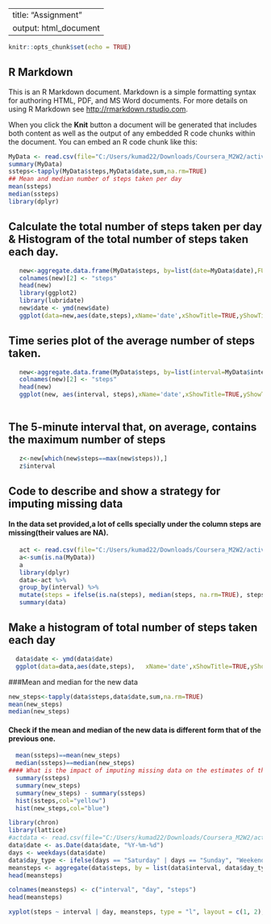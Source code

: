



---
title: "Assignment"
output: html_document
---

```r
knitr::opts_chunk$set(echo = TRUE)
```

## R Markdown

This is an R Markdown document. Markdown is a simple formatting syntax for authoring HTML, PDF, and MS Word documents. For more details on using R Markdown see <http://rmarkdown.rstudio.com>.

When you click the **Knit** button a document will be generated that includes both content as well as the output of any embedded R code chunks within the document. You can embed an R code chunk like this:

```r
MyData <- read.csv(file="C:/Users/kumad22/Downloads/Coursera_M2W2/activity.csv", header=TRUE, sep=",")
summary(MyData)
ssteps<-tapply(MyData$steps,MyData$date,sum,na.rm=TRUE)
## Mean and median number of steps taken per day
mean(ssteps)
median(ssteps)
library(dplyr)
```

## Calculate the total number of steps taken per day & Histogram of the total number of steps taken each day.
```r
   new<-aggregate.data.frame(MyData$steps, by=list(date=MyData$date),FUN=sum,na.rm=TRUE)
   colnames(new)[2] <- "steps"
   head(new)
   library(ggplot2)
   library(lubridate)
   new$date <- ymd(new$date)
   ggplot(data=new,aes(date,steps),xName='date',xShowTitle=TRUE,yShowTitle=TRUE,xShowTickLabel=FALSE,yShowTickLabel=FALSE)+geom_histogram(stat="identity")
  ```
  
## Time series plot of the average number of steps taken.
```r
   new<-aggregate.data.frame(MyData$steps, by=list(interval=MyData$interval),FUN=mean,na.rm=TRUE)
   colnames(new)[2] <- "steps"
   head(new)
   ggplot(new, aes(interval, steps),xName='date',xShowTitle=TRUE,yShowTitle=TRUE,xShowTickLabel=FALSE,yShowTickLabel=FALSE) + geom_line(stat="identity")
   
```
## The 5-minute interval that, on average, contains the maximum number of steps
```r
   z<-new[which(new$steps==max(new$steps)),]
   z$interval
```

## Code to describe and show a strategy for imputing missing data 
#### In the data set provided,a lot of cells specially under the column steps are missing(their values are NA).
```r
   act <- read.csv(file="C:/Users/kumad22/Downloads/Coursera_M2W2/activity.csv",header=TRUE, sep=",",colClasses = c("numeric", "character","integer"))
   a<-sum(is.na(MyData))
   a
   library(dplyr)
   data<-act %>% 
   group_by(interval) %>%
   mutate(steps = ifelse(is.na(steps), median(steps, na.rm=TRUE), steps))
   summary(data)
```

## Make a histogram of total number of steps taken each day
```r
  data$date <- ymd(data$date)
  ggplot(data=data,aes(date,steps),   xName='date',xShowTitle=TRUE,yShowTitle=TRUE,xShowTickLabel=FALSE,yShowTickLabel=FALSE)+geom_histogram(stat="identity")
```

###Mean and median for the new data
```r
new_steps<-tapply(data$steps,data$date,sum,na.rm=TRUE)
mean(new_steps)
median(new_steps)
```

#### Check if the mean and median of the new data is different form that of the previous one.
```r
  mean(ssteps)==mean(new_steps)
  median(ssteps)==median(new_steps)
#### What is the impact of imputing missing data on the estimates of the total daily number of steps?Min values increases by 41 units and mean increases by 149.6 units.
  summary(ssteps)
  summary(new_steps)
  summary(new_steps) - summary(ssteps)
  hist(ssteps,col="yellow")
  hist(new_steps,col="blue")
  ```
  
  ```r
  library(chron)
  library(lattice)
  #actdata <- read.csv(file="C:/Users/kumad22/Downloads/Coursera_M2W2/activity.csv")
  data$date <- as.Date(data$date, "%Y-%m-%d")
  days <- weekdays(data$date)
  data$day_type <- ifelse(days == "Saturday" | days == "Sunday", "Weekend", "Weekday")
  meansteps <- aggregate(data$steps, by = list(data$interval, data$day_type), mean)
  head(meansteps)
  ```
  
  ```r
  colnames(meansteps) <- c("interval", "day", "steps")
  head(meansteps)
  ```
```r
xyplot(steps ~ interval | day, meansteps, type = "l", layout = c(1, 2), xlab = "Interval", ylab = "Number of steps")
```


